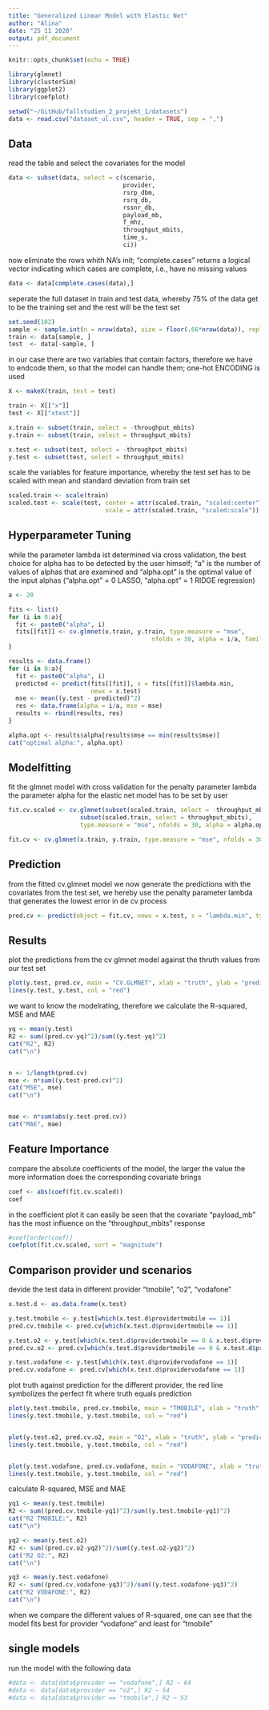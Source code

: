 ```yaml
---
title: "Generalized Linear Model with Elastic Net"
author: "Alina"
date: "25 11 2020"
output: pdf_document
---
```


```r
knitr::opts_chunk$set(echo = TRUE)
```


```r
library(glmnet)
library(clusterSim)
library(ggplot2)
library(coefplot)

setwd("~/GitHub/fallstudien_2_projekt_1/datasets")
data <- read.csv("dataset_ul.csv", header = TRUE, sep = ",")
```

## Data

read the table and select the covariates for the model
```r

data <- subset(data, select = c(scenario,
                                provider,
                                rsrp_dbm, 
                                rsrq_db, 
                                rssnr_db,
                                payload_mb, 
                                f_mhz, 
                                throughput_mbits,
                                time_s,
                                ci))
```

now eliminate the rows whith NA's init; "complete.cases" returns a logical vector indicating which cases are complete, i.e., have no missing values
```r
data <- data[complete.cases(data),]
```

seperate the full dataset in train and test data, whereby 75% of the data get to be the training set and the rest will be the test set

```r
set.seed(102) 
sample <- sample.int(n = nrow(data), size = floor(.66*nrow(data)), replace = F)
train <- data[sample, ]
test  <- data[-sample, ]
```

in our case there are two variables that contain factors, therefore we have to endcode them, so that the model can handle them; one-hot ENCODING is used
```r
X <- makeX(train, test = test)

train <- X[["x"]]
test <- X[["xtest"]]

x.train <- subset(train, select = -throughput_mbits)
y.train <- subset(train, select = throughput_mbits)

x.test <- subset(test, select = -throughput_mbits)
y.test <- subset(test, select = throughput_mbits)
```

scale the variables for feature importance, whereby the test set has to be scaled with mean and standard deviation from train set
```r
scaled.train <- scale(train)
scaled.test <- scale(test, center = attr(scaled.train, "scaled:center"), 
                           scale = attr(scaled.train, "scaled:scale"))
```

## Hyperparameter Tuning

while the parameter lambda ist determined via cross validation, the best choice for alpha has to be detected by the user himself; "a" is the number of values of alphas that are examined and "alpha.opt" is the optimal value of the input alphas ("alpha.opt" = 0 LASSO, "alpha.opt" = 1 RIDGE regression)  

```r
a <- 20

fits <- list()
for (i in 0:a){
  fit <- paste0("alpha", i)
  fits[[fit]] <- cv.glmnet(x.train, y.train, type.measure = "mse", 
                                        nfolds = 30, alpha = i/a, family = "gaussian")
}

results <- data.frame()
for (i in 0:a){
  fit <- paste0("alpha", i)
  predicted <- predict(fits[[fit]], s = fits[[fit]]$lambda.min, 
                       newx = x.test)
  mse <- mean((y.test - predicted)^2)
  res <- data.frame(alpha = i/a, mse = mse)
  results <- rbind(results, res)
}

alpha.opt <- results$alpha[results$mse == min(results$mse)]
cat("optimal alpha:", alpha.opt)
```

## Modelfitting

fit the glmnet model with cross validation for the penalty parameter lambda
the parameter alpha for the elastic net model has to be set by user
```r
fit.cv.scaled <- cv.glmnet(subset(scaled.train, select = -throughput_mbits), 
                    subset(scaled.train, select = throughput_mbits), 
                    type.measure = "mse", nfolds = 30, alpha = alpha.opt)

fit.cv <- cv.glmnet(x.train, y.train, type.measure = "mse", nfolds = 30, alpha = alpha.opt)
```


## Prediction 

from the fitted cv.glmnet model we now generate the predictions with the covariates from the test set, we hereby use the penalty parameter lambda that generates the lowest error in de cv process
```r
pred.cv <- predict(object = fit.cv, newx = x.test, s = "lambda.min", type = "response")
```

## Results

plot the predictions from the cv glmnet model against the thruth values from our test set
```r
plot(y.test, pred.cv, main = "CV.GLMNET", xlab = "truth", ylab = "prediction")
lines(y.test, y.test, col = "red")
```

we want to know the modelrating, therefore we calculate the R-squared, MSE and MAE
```r

yq <- mean(y.test)
R2 <- sum((pred.cv-yq)^2)/sum((y.test-yq)^2)
cat("R2", R2)
cat("\n")


n <- 1/length(pred.cv)
mse <- n*sum((y.test-pred.cv)^2)
cat("MSE", mse)
cat("\n")


mae <- n*sum(abs(y.test-pred.cv))
cat("MAE", mae)
```

## Feature Importance 

compare the absolute coefficients of the model, the larger the value the more information does the corresponding covariate brings

```r
coef <- abs(coef(fit.cv.scaled))
coef
```

in the coefficient plot it can easily be seen that the covariate "payload_mb" has the most influence on the "throughput_mbits" response
```r
#coef[order(coef)]
coefplot(fit.cv.scaled, sort = "magnitude")
```


## Comparison provider und scenarios

devide the test data in different provider "tmobile", "o2", "vodafone"

```r
x.test.d <- as.data.frame(x.test)

y.test.tmobile <- y.test[which(x.test.d$providertmobile == 1)]
pred.cv.tmobile <- pred.cv[which(x.test.d$providertmobile == 1)]

y.test.o2 <- y.test[which(x.test.d$providertmobile == 0 & x.test.d$providervodafone == 0)]
pred.cv.o2 <- pred.cv[which(x.test.d$providertmobile == 0 & x.test.d$providervodafone == 0)]

y.test.vodafone <- y.test[which(x.test.d$providervodafone == 1)]
pred.cv.vodafone <- pred.cv[which(x.test.d$providervodafone == 1)]
```

plot truth against prediction for the different provider, the red line symbolizes the perfect fit where truth equals prediction

```r

plot(y.test.tmobile, pred.cv.tmobile, main = "TMOBILE", xlab = "truth", ylab = "prediction")
lines(y.test.tmobile, y.test.tmobile, col = "red")


plot(y.test.o2, pred.cv.o2, main = "O2", xlab = "truth", ylab = "prediction")
lines(y.test.tmobile, y.test.tmobile, col = "red")


plot(y.test.vodafone, pred.cv.vodafone, main = "VODAFONE", xlab = "truth", ylab = "prediction")
lines(y.test.tmobile, y.test.tmobile, col = "red")

```

calculate R-squared, MSE and MAE
```r

yq1 <- mean(y.test.tmobile)
R2 <- sum((pred.cv.tmobile-yq1)^2)/sum((y.test.tmobile-yq1)^2)
cat("R2 TMOBILE:", R2)
cat("\n")

yq2 <- mean(y.test.o2)
R2 <- sum((pred.cv.o2-yq2)^2)/sum((y.test.o2-yq2)^2)
cat("R2 O2:", R2)
cat("\n")

yq3 <- mean(y.test.vodafone)
R2 <- sum((pred.cv.vodafone-yq3)^2)/sum((y.test.vodafone-yq3)^2)
cat("R2 VODAFONE:", R2)
cat("\n")

```

when we compare the different values of R-squared, one can see that the model fits best for provider "vodafone" and least for "tmobile"

## single models

run the model with the following data
```r
#data <- data[data$provider == "vodafone",] R2 ~ 64
#data <- data[data$provider == "o2",] R2 ~ 54
#data <- data[data$provider == "tmobile",] R2 ~ 53

```


